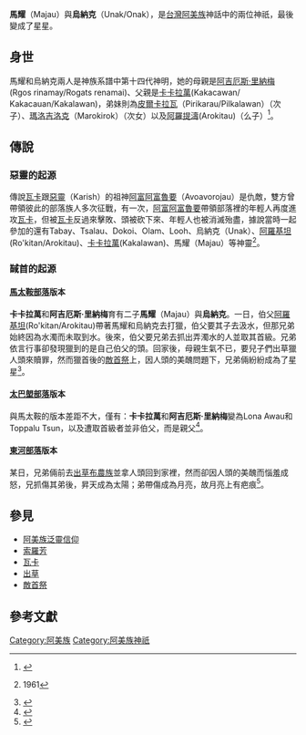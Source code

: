 {{expert|subject=台灣原住民族}}

'''馬耀'''（Majau）與'''烏納克'''（Unak/Onak），是[[台灣|台灣]][[阿美族|阿美族]]神話中的兩位神祇，最後變成了星星。

== 身世 ==
馬耀和烏納克兩人是神族系譜中第十四代神明，她的母親是[[阿吉厄斯·里納梅|阿吉厄斯·里納梅]](Rgos rinamay/Rogats renamai)、父親是[[卡卡拉萬|卡卡拉萬]](Kakacawan/ Kakacauan/Kakalawan)，弟妹則為[[皮爾卡拉瓦|皮爾卡拉瓦]]（Pirikarau/Pilkalawan）（次子）、[[瑪洛吉洛克|瑪洛吉洛克]]（Marokirok）（次女）以及[[阿羅提濤|阿羅提濤]](Arokitau)（么子）<ref name="阿美族之宗教及神話">{{cite web|author=王崧興|title=馬太安阿美族之宗教及神話|url=https://www.ioe.sinica.edu.tw/mobile/content/Periodicals_Content.aspx?SiteID=530164240637641451&Menuid=530205601306173463&Msid=530207124576460556|publisher=民族學研究所|work=中央研究院|date=1961年 秋季|archive-date=2020-08-25|archive-url=https://web.archive.org/web/20200825054829/https://www.ioe.sinica.edu.tw/mobile/content/Periodicals_Content.aspx?SiteID=530164240637641451&Menuid=530205601306173463&Msid=530207124576460556|dead-url=no}}</ref>。

== 傳說 ==
=== 惡靈的起源 ===
傳說[[瓦卡|瓦卡]]跟[[惡靈|惡靈]]（Karish）的祖神[[阿富阿富魯要|阿富阿富魯要]]（Avoavorojau）是仇敵，雙方曾帶領彼此的部落族人多次征戰，有一次，[[阿富阿富魯要|阿富阿富魯要]]帶領部落裡的年輕人再度進攻[[瓦卡|瓦卡]]，但被[[瓦卡|瓦卡]]反過來擊敗、頭被砍下來、年輕人也被消滅殆盡，據說當時一起參加的還有Tabay、Tsalau、Dokoi、Olam、Looh、烏納克（Unak）、[[阿羅基坦|阿羅基坦]](Ro'kitan/Arokitau)、[[卡卡拉萬|卡卡拉萬]](Kakalawan)、馬耀（Majau）等神靈<ref name="馬太安阿美族的故事">{{cite web|author=王崧興|title=馬太安阿美族的故事|url=|publisher=民族學研究所 |work=中央研究院}}1961</ref>。

=== 馘首的起源 ===
==== [[馬太鞍部落|馬太鞍部落]]版本====
'''卡卡拉萬'''和'''阿吉厄斯·里納梅'''育有二子'''馬耀'''（Majau）與'''烏納克'''。一日，伯父[[阿羅基坦|阿羅基坦]](Ro'kitan/Arokitau)帶著馬耀和烏納克去打獵，伯父要其子去汲水，但那兄弟始終因為水濁而未取到水。後來，伯父要兄弟去抓出弄濁水的人並取其首級。兄弟依言行事卻發現獵到的是自己伯父的頭。回家後，母親生氣不已，要兒子們出草獵人頭來贖罪，然而獵首後的[[敵首祭|敵首祭]]上，因人頭的美醜問題下，兄弟倆紛紛成為了星星<ref name="Mayaw和Onak的故事">{{cite web |url=https://aya.ioe.sinica.edu.tw/index.php/Frontend/loreDetail/79 |title=Mayaw和Onak的故事 |date=1958-10-01 |access-date=2021-01-11 |archive-date=2021-05-21 |archive-url=https://web.archive.org/web/20210521121404/https://aya.ioe.sinica.edu.tw/index.php/Frontend/loreDetail/79 |dead-url=no }}</ref>。

==== [[太巴塱部落|太巴塱部落]]版本 ====
與馬太鞍的版本差距不大，僅有：'''卡卡拉萬'''和'''阿吉厄斯·里納梅'''變為Lona Awau和Toppalu Tsun，以及遭取首級者並非伯父，而是親父<ref name="獵首起源">{{cite web|author= |title=獵首起源 |url=http://210.240.125.35/citing/citing_content.asp?id=1666&keyword=%C2y%AD%BA%B0%5F%B7%BD |publisher=臺灣原住民歷史語言文化大辭典 |work=臺灣原住民族資訊資源網 |accessdate=}}</ref>。

==== [[東河部落|東河部落]]版本 ====
某日，兄弟倆前去[[出草|出草]][[布農族|布農族]]並拿人頭回到家裡，然而卻因人頭的美醜而惱羞成怒，兄抓傷其弟後，昇天成為太陽；弟帶傷成為月亮，故月亮上有疤痕<ref name="變成太陽和月亮的兄弟">{{cite web |url=https://aya.ioe.sinica.edu.tw/index.php/Frontend/loreDetail/253 |title=變成太陽和月亮的兄弟 |date=1989-08-15 |access-date=2021-01-11 |archive-date=2019-03-07 |archive-url=https://web.archive.org/web/20190307062058/http://aya.ioe.sinica.edu.tw/index.php/Frontend/loreDetail/253 |dead-url=no }}</ref>。

== 參見 ==
*[[阿美族泛靈信仰|阿美族泛靈信仰]]
*[[索羅芳|索羅芳]]
*[[瓦卡|瓦卡]]
*[[出草|出草]]
*[[敵首祭|敵首祭]]

== 參考文獻 ==
{{reflist}}





[[Category:阿美族|Category:阿美族]]
[[Category:阿美族神祇|Category:阿美族神祇]]